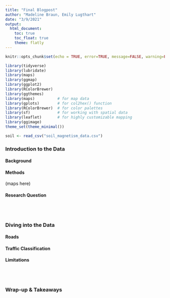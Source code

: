 ```yaml
---
title: "Final Blogpost"
author: "Madeline Braun, Emily Lugthart"
date: "3/9/2021"
output: 
  html_document:
    toc: true
    toc_float: true
    theme: flatly
---
```


```r
knitr::opts_chunk$set(echo = TRUE, error=TRUE, message=FALSE, warning=FALSE)
```

```r
library(tidyverse)
library(lubridate)
library(maps)
library(ggmap)
library(ggplot2)
library(RColorBrewer)
library(ggthemes)
library(maps)          # for map data
library(gplots)        # for col2hex() function
library(RColorBrewer)  # for color palettes
library(sf)            # for working with spatial data
library(leaflet)       # for highly customizable mapping
library(ggimage)
theme_set(theme_minimal())
```

```r
soil <- read_csv("soil_magnetism_data.csv")
```


### Introduction to the Data

#### Background

#### Methods

(maps here)

#### Research Question


\
\


### Diving into the Data

#### Roads

#### Traffic Classification

#### Limitations

\
\


### Wrap-up & Takeaways







